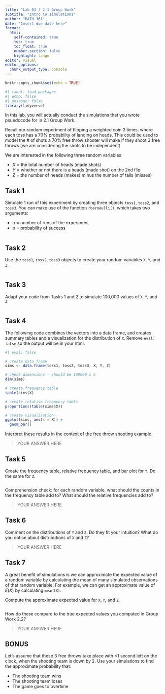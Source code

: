 ```yaml
---
title: "Lab 03 / 2.1 Group Work"
subtitle: "Intro to simulations"
author: "MATH 361"
date: "Insert due date here"
format: 
  html:
    self-contained: true
    toc: true
    toc_float: true
    number-section: false
    highlight: tango
editor: visual
editor_options: 
  chunk_output_type: console
---
```


```r
knitr::opts_chunk$set(echo = TRUE)
```

```r
#| label: load-packages
#| echo: false
#| message: false
library(tidyverse)
```

In this lab, you will actually conduct the simulations that you wrote psuedocode for in 2.1 Group Work.

Recall our random experiment of flipping a weighted coin 3 times, where each toss has a 70% probability of landing on heads. This could be used to model the \# of shots a 70% free throw shooter will make if they shoot 3 free throws (we are considering the shots to be independent).

We are interested in the following three random variables:

-   $X$ = the total number of heads (made shots)
-   $Y$ = whether or not there is a heads (made shot) on the 2nd flip
-   $Z$ = the number of heads (makes) minus the number of tails (misses)

## Task 1

Simulate 1 run of this experiment by creating three objects `toss1`, `toss2`, and `toss3`. You can make use of the function `rbernoulli()`, which takes two arguments:

-   n = number of runs of the experiment
-   p = probability of success

```r

```

## Task 2

Use the `toss1`, `toss2`, `toss3` objects to create your random variables `X`, `Y`, and `Z`.

```r

```

## Task 3

Adapt your code from Tasks 1 and 2 to simulate 100,000 values of `X`, `Y`, and `Z`

```r

```

## Task 4

The following code combines the vectors into a data frame, and creates summary tables and a visualization for the distribution of `X`. Remove `eval: false` so the output will be in your html.

```r
#| eval: false

# create data frame
sims <- data.frame(toss1, toss2, toss3, X, Y, Z)

# check dimensions - should be 100000 x 6
dim(sims)

# create frequency table
table(sims$X)

# create relative frequency table
proportions(table(sims$X))

# create visualization
ggplot(sims, aes(x = X)) +
  geom_bar()
```

Interpret these results in the context of the free throw shooting example.

> YOUR ANSWER HERE

## Task 5

Create the frequency table, relative frequency table, and bar plot for `Y`. Do the same for `Z`.

```r

```

Comprehension check: for each random variable, what should the counts in the frequency table add to? What should the relative frequencies add to?

> YOUR ANSWER HERE

## Task 6

Comment on the distributions of `Y` and `Z`. Do they fit your intuition? What do you notice about distributions of `X` and `Z`?

> YOUR ANSWER HERE

## Task 7

A great benefit of simulations is we can approximate the expected value of a random variable by calculating the mean of many simulated observations of that random variable. For example, we can get an approximate value of $E(X)$ by calculating `mean(X)`.

Compute the approximate expected value for `X`, `Y`, and `Z`.

```r

```

How do these compare to the true expected values you computed in Group Work 2.2?

> YOUR ANSWER HERE

## BONUS

Let's assume that these 3 free throws take place with \<1 second left on the clock, when the shooting team is down by 2. Use your simulations to find the approximate probability that:

-   The shooting team wins
-   The shooting team loses
-   The game goes to overtime
